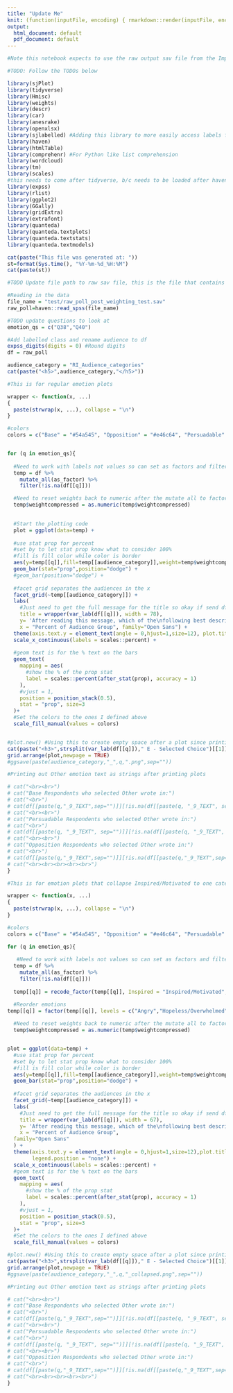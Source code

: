 ```yaml
---
title: "Update Me"
knit: (function(inputFile, encoding) { rmarkdown::render(inputFile, encoding = encoding, output_file = paste0(substr(inputFile,1,nchar(inputFile)-4),format(Sys.time(), "_%Y-%m-%d_%H:%M"),'.html')) })
output:
  html_document: default
  pdf_document: default
---
```


```r
#Note this notebook expects to use the raw output sav file from the Import_final.Rmd notebook

#TODO: Follow the TODOs below

library(sjPlot)
library(tidyverse)
library(Hmisc)
library(weights)
library(descr)
library(car)
library(anesrake)
library(openxlsx)
library(sjlabelled) #Adding this library to more easily access labels from dataframe columns
library(haven)
library(htmlTable)
library(comprehenr) #For Python like list comprehension
library(wordcloud)
library(tm)
library(scales)
#this needs to come after tidyverse, b/c needs to be loaded after haven
library(expss)
library(rlist)
library(ggplot2)
library(GGally)
library(gridExtra)
library(extrafont)
library(quanteda)
library(quanteda.textplots)
library(quanteda.textstats)
library(quanteda.textmodels)
```

```r
cat(paste("This file was generated at: "))
st=format(Sys.time(), "%Y-%m-%d_%H:%M")
cat(paste(st))
```

```r
#TODO Update file path to raw sav file, this is the file that contains the data with weights and audiences already applied

#Reading in the data
file_name = "test/raw_poll_post_weighting_test.sav"
raw_poll=haven::read_spss(file_name)

#TODO update questions to look at
emotion_qs = c("Q38","Q40")

#Add labelled class and rename audience to df
expss_digits(digits = 0) #Round digits
df = raw_poll

```

```r
audience_category = "RI_Audience_categories"
cat(paste("<h5>",audience_category,"</h5>"))
```


```r
#This is for regular emotion plots

wrapper <- function(x, ...) 
{
  paste(strwrap(x, ...), collapse = "\n")
}

#colors
colors = c("Base" = "#54a545", "Opposition" = "#e46c64", "Persuadable" = "#5c8cf3")


for (q in emotion_qs){
  
  #Need to work with labels not values so can set as factors and filter out NAs
  temp = df %>% 
    mutate_all(as_factor) %>%
    filter(!is.na(df[[q]]))

  #Need to reset weights back to numeric after the mutate all to factor conversion above
  temp$weightcompressed = as.numeric(temp$weightcompressed)

  
  #Start the plotting code
  plot = ggplot(data=temp) +
  
  #use stat prop for percent
  #set by to let stat prop know what to consider 100%
  #fill is fill color while color is border
  aes(y=temp[[q]],fill=temp[[audience_category]],weight=temp$weightcompressed,by=temp[[audience_category]],x=after_stat(prop)) +
  geom_bar(stat="prop",position="dodge") +
  #geom_bar(position="dodge") +
  
  #facet grid separates the audiences in the x
  facet_grid(~temp[[audience_category]]) +
  labs(
    #Just need to get the full message for the title so okay if send df
    title = wrapper(var_lab(df[[q]]), width = 78),
    y= 'After reading this message, which of the\nfollowing best describes your feelings?',
    x = "Percent of Audience Group", family="Open Sans") +
  theme(axis.text.y = element_text(angle = 0,hjust=1,size=12), plot.title=element_text(size=11), axis.ticks.x = element_blank(), axis.text.x = element_blank(), legend.position = "none") +
  scale_x_continuous(labels = scales::percent) +
  
  #geom text is for the % text on the bars
  geom_text(
    mapping = aes(
      #show the % of the prop stat
      label = scales::percent(after_stat(prop), accuracy = 1)
    ),
    #vjust = 1,
    position = position_stack(0.5),
    stat = "prop", size=3
  )+
  #Set the colors to the ones I defined above
  scale_fill_manual(values = colors)


#plot.new() #Using this to create empty space after a plot since printing new lines doesn't seem to work
cat(paste("<h3>",strsplit(var_lab(df[[q]])," E - Selected Choice")[[1]],"</h3>"))
grid.arrange(plot,newpage = TRUE)
#ggsave(paste(audience_category,"_",q,".png",sep=""))

#Printing out Other emotion text as strings after printing plots

# cat("<br><br>")
# cat("Base Respondents who selected Other wrote in:")
# cat("<br>")
# cat(df[[paste(q,"_9_TEXT",sep="")]][!is.na(df[[paste(q, "_9_TEXT", sep="")]]) & (df[[audience_category]]=="Base")], sep=" ; ")
# cat("<br><br>")
# cat("Persuadable Respondents who selected Other wrote in:")
# cat("<br>")
# cat(df[[paste(q, "_9_TEXT", sep="")]][!is.na(df[[paste(q, "_9_TEXT", sep="")]]) & (df[[audience_category]]=="Persuadable")],sep=" ; ")
# cat("<br><br>")
# cat("Opposition Respondents who selected Other wrote in:")
# cat("<br>")
# cat(df[[paste(q,"_9_TEXT",sep="")]][!is.na(df[[paste(q,"_9_TEXT",sep="")]])&(df[[audience_category]]=="Opposition")],sep=" ; ")
# cat("<br><br><br><br><br>")
}

```

```r
#This is for emotion plots that collapse Inspired/Motivated to one category and Hopeless/Overwhelmed to another

wrapper <- function(x, ...) 
{
  paste(strwrap(x, ...), collapse = "\n")
}

#colors
colors = c("Base" = "#54a545", "Opposition" = "#e46c64", "Persuadable" = "#5c8cf3")

for (q in emotion_qs){
  
   #Need to work with labels not values so can set as factors and filter out NAs
  temp = df %>% 
    mutate_all(as_factor) %>%
    filter(!is.na(df[[q]]))
  
  temp[[q]] = recode_factor(temp[[q]], Inspired = "Inspired/Motivated", Motivated = "Inspired/Motivated", Hopeless = "Hopeless/Overwhelmed", Overwhelmed = "Hopeless/Overwhelmed")

  #Reorder emotions
temp[[q]] = factor(temp[[q]], levels = c("Angry","Hopeless/Overwhelmed","Skeptical","Worried","Other","Confident","Hopeful","Inspired/Motivated"))
  
  #Need to reset weights back to numeric after the mutate all to factor conversion above
  temp$weightcompressed = as.numeric(temp$weightcompressed)


plot = ggplot(data=temp) +
  #use stat prop for percent
  #set by to let stat prop know what to consider 100%
  #fill is fill color while color is border
  aes(y=temp[[q]],fill=temp[[audience_category]],weight=temp$weightcompressed,by=temp[[audience_category]],x=after_stat(prop)) +
  geom_bar(stat="prop",position="dodge") +
  
  #facet grid separates the audiences in the x
  facet_grid(~temp[[audience_category]]) +
  labs(
    #Just need to get the full message for the title so okay if send df
    title = wrapper(var_lab(df[[q]]), width = 67),
    y= 'After reading this message, which of the\nfollowing best describes your feelings?',
    x = "Percent of Audience Group",
  family="Open Sans"
  ) + 
  theme(axis.text.y = element_text(angle = 0,hjust=1,size=12),plot.title=element_text(size=11),axis.ticks.x =element_blank(),axis.text.x =element_blank(),
        legend.position = "none") +
  scale_x_continuous(labels = scales::percent) +
  #geom text is for the % text on the bars
  geom_text(
    mapping = aes(
      #show the % of the prop stat
      label = scales::percent(after_stat(prop), accuracy = 1)
    ),
    #vjust = 1,
    position = position_stack(0.5),
    stat = "prop", size=3
  )+ 
  #Set the colors to the ones I defined above
  scale_fill_manual(values = colors)

#plot.new() #Using this to create empty space after a plot since printing new lines doesn't seem to work
cat(paste("<h3>",strsplit(var_lab(df[[q]])," E - Selected Choice")[[1]],"</h3>"))
grid.arrange(plot,newpage = TRUE)
#ggsave(paste(audience_category,"_",q,"_collapsed.png",sep=""))

#Printing out Other emotion text as strings after printing plots 

# cat("<br><br>")
# cat("Base Respondents who selected Other wrote in:")
# cat("<br>")
# cat(df[[paste(q,"_9_TEXT",sep="")]][!is.na(df[[paste(q, "_9_TEXT", sep="")]]) & (df[[audience_category]]=="Base")], sep=" ; ")
# cat("<br><br>")
# cat("Persuadable Respondents who selected Other wrote in:")
# cat("<br>")
# cat(df[[paste(q, "_9_TEXT", sep="")]][!is.na(df[[paste(q, "_9_TEXT", sep="")]]) & (df[[audience_category]]=="Persuadable")],sep=" ; ")
# cat("<br><br>")
# cat("Opposition Respondents who selected Other wrote in:")
# cat("<br>")
# cat(df[[paste(q,"_9_TEXT",sep="")]][!is.na(df[[paste(q,"_9_TEXT",sep="")]])&(df[[audience_category]]=="Opposition")],sep=" ; ")
# cat("<br><br><br><br><br>")
}

```
